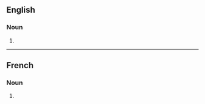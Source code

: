 {{also|zoöphytes}}

==English==

===Noun===
{{head|en|noun plural form}}

# {{plural of|zoophyte|lang=en}}

----

==French==

===Noun===
{{head|fr|noun plural forms|g=m-p}} 

# {{plural of|zoophyte|lang=fr}}